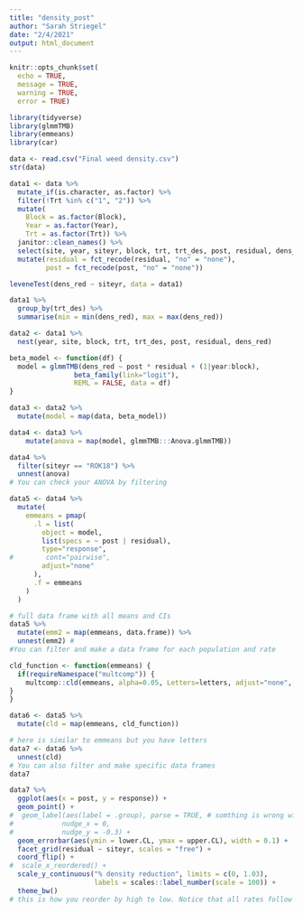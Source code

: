 ---
title: "density_post"
author: "Sarah Striegel"
date: "2/4/2021"
output: html_document
---

```{r setup, include=FALSE}
knitr::opts_chunk$set(
  echo = TRUE,
  message = TRUE,
  warning = TRUE,
  error = TRUE)
```


```{r}
library(tidyverse)
library(glmmTMB)
library(emmeans)
library(car)
```

```{r}
data <- read.csv("Final weed density.csv")
str(data)
```

```{r}
data1 <- data %>% 
  mutate_if(is.character, as.factor) %>% 
  filter(!Trt %in% c("1", "2")) %>% 
  mutate(
    Block = as.factor(Block),
    Year = as.factor(Year),
    Trt = as.factor(Trt)) %>% 
  janitor::clean_names() %>% 
  select(site, year, siteyr, block, trt, trt_des, post, residual, dens_red) %>% 
  mutate(residual = fct_recode(residual, "no" = "none"),
         post = fct_recode(post, "no" = "none"))
```


```{r}
leveneTest(dens_red ~ siteyr, data = data1)
```


```{r}
data1 %>% 
  group_by(trt_des) %>% 
  summarise(min = min(dens_red), max = max(dens_red))
```

```{r}
data2 <- data1 %>% 
  nest(year, site, block, trt, trt_des, post, residual, dens_red)
```

```{r beta-function}
beta_model <- function(df) {
  model = glmmTMB(dens_red ~ post * residual + (1|year:block), 
                beta_family(link="logit"),
                REML = FALSE, data = df)
}
```


```{r model, warning = FALSE}
data3 <- data2 %>% 
  mutate(model = map(data, beta_model))
```



```{r anova}
data4 <- data3 %>% 
    mutate(anova = map(model, glmmTMB:::Anova.glmmTMB))
```


```{r check-anova}
data4 %>% 
  filter(siteyr == "ROK18") %>% 
  unnest(anova)
# You can check your ANOVA by filtering
```


```{r emmeans_function}
data5 <- data4 %>% 
  mutate(
    emmeans = pmap(
      .l = list(
        object = model, 
        list(specs = ~ post | residual),
        type="response",
#        cont="pairwise", 
        adjust="none"
      ),
      .f = emmeans
    )
  ) 
```



```{r check-emmeans}
# full data frame with all means and CIs 
data5 %>% 
  mutate(emm2 = map(emmeans, data.frame)) %>% 
  unnest(emm2) #
#You can filter and make a data frame for each population and rate
```


```{r cld-function}
cld_function <- function(emmeans) {
  if(requireNamespace("multcomp")) {
    multcomp::cld(emmeans, alpha=0.05, Letters=letters, adjust="none", reversed = TRUE)
}
}
```


```{r cld}
data6 <- data5 %>% 
  mutate(cld = map(emmeans, cld_function))
```


```{r}
# here is similar to emmeans but you have letters
data7 <- data6 %>% 
  unnest(cld)
# You can also filter and make specific data frames
data7
```



```{r}
data7 %>% 
  ggplot(aes(x = post, y = response)) +
  geom_point() +
#  geom_label(aes(label = .group), parse = TRUE, # somthing is wrong with geom_text
#            nudge_x = 0,
#            nudge_y = -0.3) +
  geom_errorbar(aes(ymin = lower.CL, ymax = upper.CL), width = 0.1) +
  facet_grid(residual ~ siteyr, scales = "free") +
  coord_flip() +
#  scale_x_reordered() +
  scale_y_continuous("% density reduction", limits = c(0, 1.03),
                     labels = scales::label_number(scale = 100)) +
  theme_bw()
# this is how you reorder by high to low. Notice that all rates follow same pattern.
```
